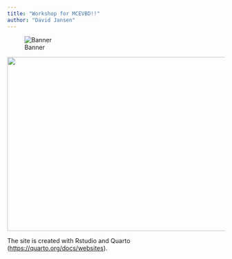 ```yaml
---
title: "Workshop for MCEVBD!!"
author: "David Jansen"
---
```

![Banner](path/to/your/image.jpg)

![](figures/profile.jpg){fig-align="center" width="1020" height="402"}


The site is created with Rstudio and Quarto (<https://quarto.org/docs/websites>).
